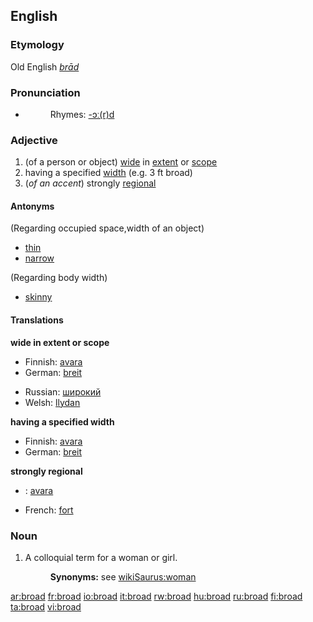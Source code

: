 ==English==
===Etymology===
Old English ''[[brād]]''

===Pronunciation===
*{{audio|en-us-broad.ogg|Audio (US)}}
*:Rhymes: [[Rhymes:English:-ɔː(r)d|-ɔː(r)d]]

===Adjective===
{{en-adj-er}}

#(of a person or object) [[wide]] in [[extent]] or [[scope]]
# having a specified [[width]] (e.g. 3 ft broad)
#(''of an accent'') strongly [[regional]]

====Antonyms====
(Regarding occupied space,width of an object)
*[[thin]] 
*[[narrow]]
(Regarding body width)
*[[skinny]]

====Translations====
'''wide in extent or scope'''
{{top}}
*Finnish: [[avara]]
*German: [[breit]]
{{mid}}
*Russian: [[широкий]]
*Welsh: [[llydan]]
{{bottom}}

'''having a specified width'''
*Finnish: [[avara]]
*German: [[breit]]

'''strongly regional'''
*{{ttbc|Finnish}}: [[avara]]
*French: [[fort]]

===Noun===
{{en-noun}}

#A colloquial term for a woman or girl.
#:'''Synonyms:''' see [[wikiSaurus:woman]]

[[ar:broad]]
[[fr:broad]]
[[io:broad]]
[[it:broad]]
[[rw:broad]]
[[hu:broad]]
[[ru:broad]]
[[fi:broad]]
[[ta:broad]]
[[vi:broad]]